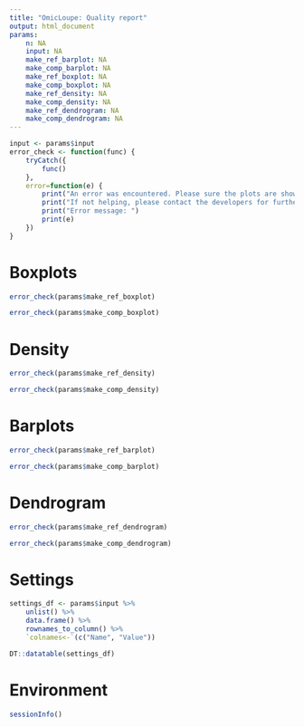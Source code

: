 ```yaml
---
title: "OmicLoupe: Quality report"
output: html_document
params:
    n: NA
    input: NA
    make_ref_barplot: NA
    make_comp_barplot: NA
    make_ref_boxplot: NA
    make_comp_boxplot: NA
    make_ref_density: NA
    make_comp_density: NA
    make_ref_dendrogram: NA
    make_comp_dendrogram: NA
---
```


```r
input <- params$input
error_check <- function(func) {
    tryCatch({
        func()
    },
    error=function(e) {
        print("An error was encountered. Please sure the plots are showing up correctly in OmicLoupe before export.")
        print("If not helping, please contact the developers for further support")
        print("Error message: ")
        print(e)
    })
}
```

# Boxplots

```r
error_check(params$make_ref_boxplot)
```

```r
error_check(params$make_comp_boxplot)
```

# Density

```r
error_check(params$make_ref_density)
```

```r
error_check(params$make_comp_density)
```

# Barplots

```r
error_check(params$make_ref_barplot)
```

```r
error_check(params$make_comp_barplot)
```

# Dendrogram

```r
error_check(params$make_ref_dendrogram)
```

```r
error_check(params$make_comp_dendrogram)
```

# Settings 

```r
settings_df <- params$input %>% 
    unlist() %>% 
    data.frame() %>% 
    rownames_to_column() %>% 
    `colnames<-`(c("Name", "Value"))

DT::datatable(settings_df)
```

# Environment

```r
sessionInfo()
```
